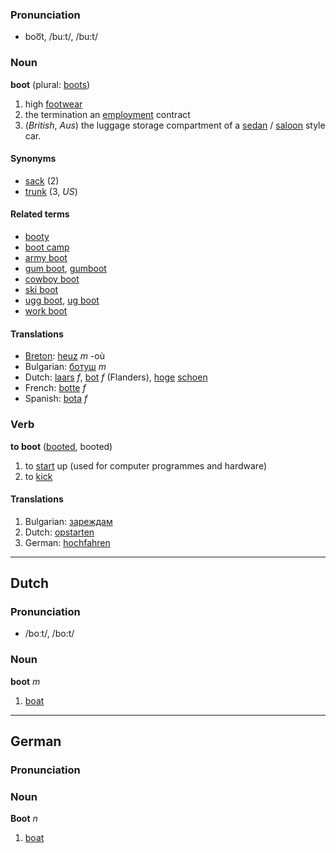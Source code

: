 ===Pronunciation===
*boo͞t, /buːt/, /bu:t/

=== Noun ===
'''boot''' (plural: [[boots]])

# high [[footwear]]
# the termination an [[employment]] contract
# (''British'', ''Aus'') the luggage storage compartment of a [[sedan]] / [[saloon]] style car.

==== Synonyms ====
*[[sack]] (2)
*[[trunk]] (3, ''US'')

==== Related terms ====
*[[booty]]
*[[boot camp]]
*[[army boot]]
*[[gum boot]], [[gumboot]]
*[[cowboy boot]]
*[[ski boot]]
*[[ugg boot]], [[ug boot]]
*[[work boot]]

==== Translations ====
*[[Breton]]: [[heuz]] ''m'' -où
*Bulgarian: [[ботуш]] ''m''
*Dutch: [[laars]] ''f'', [[bot]] ''f'' (Flanders), [[hoge]] [[schoen]]
*French: [[botte]] ''f''
*Spanish: [[bota]] ''f''

=== Verb ===
'''to boot''' ([[booted]], booted)

# to [[start]] up (used for computer programmes and hardware)
# to [[kick]]

==== Translations ====
#Bulgarian: [[зареждам]]
#Dutch: [[opstarten]]
#German: [[hochfahren]]

----
==Dutch==
===Pronunciation===
*/boːt/, /bo:t/

=== Noun ===

'''boot''' ''m''

#[[boat]]

----
==German==
===Pronunciation===

=== Noun ===

'''Boot''' ''n''

#[[boat]]